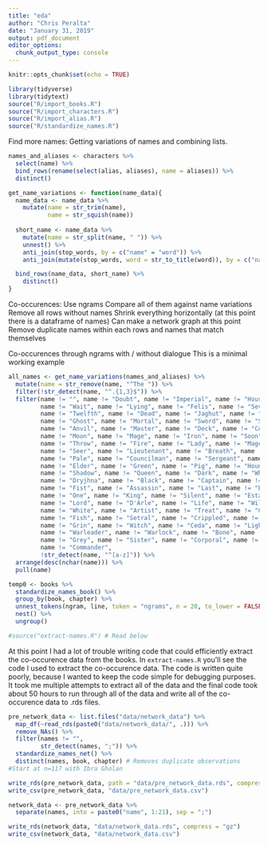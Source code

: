```yaml
---
title: "eda"
author: "Chris Peralta"
date: "January 31, 2019"
output: pdf_document
editor_options: 
  chunk_output_type: console
---
```


```r
knitr::opts_chunk$set(echo = TRUE)

library(tidyverse)
library(tidytext)
source("R/import_books.R")
source("R/import_characters.R")
source("R/import_alias.R")
source("R/standardize_names.R")
```

Find more names:
Getting variations of names and combining lists. 
```r
names_and_aliases <- characters %>% 
  select(name) %>% 
  bind_rows(rename(select(alias, aliases), name = aliases)) %>% 
  distinct()

get_name_variations <- function(name_data){
  name_data <- name_data %>% 
    mutate(name = str_trim(name), 
           name = str_squish(name))
   
  short_name <- name_data %>% 
    mutate(name = str_split(name, " ")) %>% 
    unnest() %>% 
    anti_join(stop_words, by = c("name" = "word")) %>% 
    anti_join(mutate(stop_words, word = str_to_title(word)), by = c("name" = "word"))

  bind_rows(name_data, short_name) %>% 
    distinct()
}
```

Co-occurences: 
Use ngrams
Compare all of them against name variations
Remove all rows without names
Shrink everything horizontally
(at this point there is a dataframe of names)
Can make a network graph at this point
Remove duplicate names within each rows and names that match themselves

Co-occurences through ngrams with / without dialogue 
This is a minimal working example
```r
all_names <- get_name_variations(names_and_aliases) %>% 
  mutate(name = str_remove(name, "^The ")) %>% 
  filter(!str_detect(name, "^.{1,3}$")) %>%
  filter(name != "", name != "Doubt", name != "Imperial", name != "House", 
         name != "Wait", name != "Lying", name != "Felis", name != "Seventh", 
         name != "Twelfth", name != "Dead", name != "Jaghut", name != "Darkness",
         name != "Ghost", name != "Mortal", name != "Sword", name != "Shield", 
         name != "Anvil", name != "Master", name != "Deck", name != "Cold", 
         name != "Moon", name != "Mage", name != "Iron", name != "Soon", 
         name != "Throw", name != "Fire", name != "Lady", name != "Mage", 
         name != "Seer", name != "Lieutenant", name != "Breath", name != "Sort",
         name != "Pale", name != "Councilman", name != "Sergeant", name != "High Fist",
         name != "Elder", name != "Green", name != "Pig", name != "Hound", 
         name != "Shadow", name != "Queen", name != "Dark", name != "Whirlwind", 
         name != "Dryjhna", name != "Black", name != "Captain", name != "High", 
         name != "Fist", name != "Assassin", name != "Last", name != "Bear", 
         name != "One", name != "King", name != "Silent", name != "Esta", 
         name != "Lord", name != "D'Arle", name != "Life", name != "Will", 
         name != "White", name != "Artist", name != "Treat", name != "Cook", 
         name != "Fish", name != "Setral", name != "Crippled", name != "Claw", 
         name != "Grin", name != "Witch", name != "Ceda", name != "Light", 
         name != "Warleader", name != "Warlock", name != "Bone", name != "Sengar", 
         name != "Grey", name != "Sister", name != "Corporal", name != "Dying", 
         name != "Commander",
         !str_detect(name, "^[a-z]")) %>% 
  arrange(desc(nchar(name))) %>% 
  pull(name)

temp0 <- books %>% 
  standardize_names_book() %>% 
  group_by(book, chapter) %>% 
  unnest_tokens(ngram, line, token = "ngrams", n = 20, to_lower = FALSE) %>%
  nest() %>% 
  ungroup() 

#source("extract-names.R") # Read below
```
At this point I had a lot of trouble writing code that could efficiently extract the co-occurence data from the books. In `extract-names.R` you'll see the code I used to extract the co-occurence data. The code is written quite poorly, because I wanted to keep the code simple for debugging purposes. It took me multiple attempts to extract all of the data and the final code took about 50 hours to run through all of the data and write all of the co-occurence data to .rds files. 

```r
pre_network_data <- list.files("data/network_data") %>% 
  map_df(~read_rds(paste0("data/network_data/", .))) %>% 
  remove_NAs() %>% 
  filter(names != "", 
         str_detect(names, ";")) %>%
  standardize_names_net() %>% 
  distinct(names, book, chapter) # Removes duplicate observations 
#Start at n=117 with Ibra Gholan

write_rds(pre_network_data, path = "data/pre_network_data.rds", compress = "gz")
write_csv(pre_network_data, "data/pre_network_data.csv")

network_data <- pre_network_data %>% 
  separate(names, into = paste0("name", 1:21), sep = ";")

write_rds(network_data, "data/network_data.rds", compress = "gz")
write_csv(network_data, "data/network_data.csv")
```


